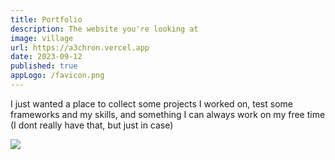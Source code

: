 ```yaml
---
title: Portfolio
description: The website you're looking at
image: village
url: https://a3chron.vercel.app
date: 2023-09-12
published: true
appLogo: /favicon.png
---
```


I just wanted a place to collect some projects I worked on, test some frameworks and my skills,
and something I can always work on my free time (I dont really have that, but just in case)

![](/a3chron.png)